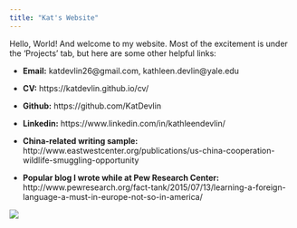 ```yaml
---
title: "Kat's Website"
---
```


Hello, World! And welcome to my website. Most of the excitement is under the 'Projects' tab, but here are some other helpful links:

- __Email:__ katdevlin26@gmail.com, kathleen.devlin@yale.edu  

- __CV:__ https://katdevlin.github.io/cv/

- __Github:__ https://github.com/KatDevlin

- __Linkedin:__ https://www.linkedin.com/in/kathleendevlin/

- __China-related writing sample:__ http://www.eastwestcenter.org/publications/us-china-cooperation-wildlife-smuggling-opportunity

- __Popular blog I wrote while at Pew Research Center:__ http://www.pewresearch.org/fact-tank/2015/07/13/learning-a-foreign-language-a-must-in-europe-not-so-in-america/ 


![](thumb_IMG_0623_1024.jpg)



